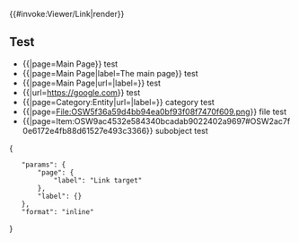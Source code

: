 <onlyinclude>{{#invoke:Viewer/Link|render}}</onlyinclude>
<noinclude>
== Test ==
* {{{{FULLPAGENAME}}|page=Main Page}} test
* {{{{FULLPAGENAME}}|page=Main Page|label=The main page}} test
* {{{{FULLPAGENAME}}|page=Main Page|url=|label=}} test
* {{{{FULLPAGENAME}}|url=https://google.com}} test
* {{{{FULLPAGENAME}}|page=Category:Entity|url=|label=}} category test
* {{{{FULLPAGENAME}}|page=File:OSW5f36a59d4bb94ea0bf93f08f7470f609.png}} file test
* {{{{FULLPAGENAME}}|page=Item:OSW9ac4532e584340bcadab9022402a9697#OSW2ac7f0e6172e4fb88d61527e493c3366}} subobject test

<templatedata>
{
	"params": {
		"page": {
			"label": "Link target"
		},
		"label": {}
	},
	"format": "inline"
}
</templatedata>
</noinclude>
